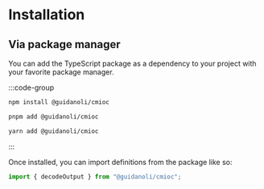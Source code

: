 # Installation

## Via package manager

You can add the TypeScript package as a dependency to your project with your favorite package manager.

:::code-group

```bash [npm]
npm install @guidanoli/cmioc
```

```bash [pnpm]
pnpm add @guidanoli/cmioc
```

```bash [yarn]
yarn add @guidanoli/cmioc
```

:::

Once installed, you can import definitions from the package like so:

```ts twoslash
import { decodeOutput } from "@guidanoli/cmioc";
```
